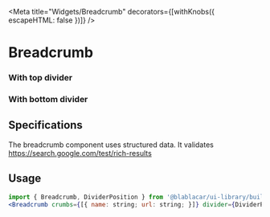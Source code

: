 

<Meta title="Widgets/Breadcrumb" decorators={[withKnobs({ escapeHTML: false })]} />

# **Breadcrumb**

<Canvas>
  <Story name="Default">
    <Breadcrumb
      crumbs={[
        {
          url: 'http://www.goominet.com/unspeakable-vault/',
          name: 'Fhtagn',
        },
        {
          url: 'http://www.goominet.com/unspeakable-vault/vault/1/',
          name: 'Cthulhu',
        },
      ]}
    />
  </Story>
</Canvas>

### With top divider

<Canvas>
  <Story name="With top divider">
    <Breadcrumb
      crumbs={[
        {
          url: 'http://www.goominet.com/unspeakable-vault/',
          name: 'Fhtagn',
        },
        {
          url: 'http://www.goominet.com/unspeakable-vault/vault/1/',
          name: 'Cthulhu',
        },
      ]}
      divider={DividerPosition.TOP}
    />
  </Story>
</Canvas>

### With bottom divider

<Canvas>
  <Story name="With bottom divider">
    <Breadcrumb
      crumbs={[
        {
          url: 'http://www.goominet.com/unspeakable-vault/',
          name: 'Fhtagn',
        },
        {
          url: 'http://www.goominet.com/unspeakable-vault/vault/1/',
          name: 'Cthulhu',
        },
      ]}
      divider={DividerPosition.BOTTOM}
    />
  </Story>
</Canvas>

## Specifications

The breadcrumb component uses structured data. It validates https://search.google.com/test/rich-results

## Usage

```jsx
import { Breadcrumb, DividerPosition } from '@blablacar/ui-library/build/breadcrumb'
<Breadcrumb crumbs={[{ name: string; url: string; }]} divider={DividerPosition} />
```

<ArgsTable of={Breadcrumb} />
